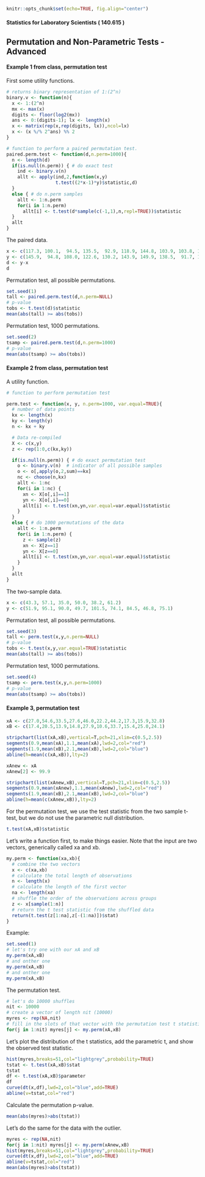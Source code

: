 ```r
knitr::opts_chunk$set(echo=TRUE, fig.align="center")
```

#### Statistics for Laboratory Scientists ( 140.615 )

## Permutation and Non-Parametric Tests - Advanced

#### Example 1 from class, permutation test

First some utility functions.

```r
# returns binary representation of 1:(2^n)
binary.v <- function(n){
  x <- 1:(2^n)
  mx <- max(x)
  digits <- floor(log2(mx))
  ans <- 0:(digits-1); lx <- length(x)
  x <- matrix(rep(x,rep(digits, lx)),ncol=lx)
  x <- (x %/% 2^ans) %% 2
}

# function to perform a paired permutation test.
paired.perm.test <- function(d,n.perm=1000){
  n <- length(d)
  if(is.null(n.perm)) { # do exact test
    ind <- binary.v(n)
    allt <- apply(ind,2,function(x,y)
                  t.test((2*x-1)*y)$statistic,d)
  }
  else { # do n.perm samples
    allt <- 1:n.perm
    for(i in 1:n.perm) 
      allt[i] <- t.test(d*sample(c(-1,1),n,repl=TRUE))$statistic
  }
  allt
}
```

The paired data.

```r
x <- c(117.3, 100.1,  94.5, 135.5,  92.9, 118.9, 144.8, 103.9, 103.8, 153.6, 163.1)
y <- c(145.9,  94.8, 108.0, 122.6, 130.2, 143.9, 149.9, 138.5,  91.7, 162.6, 202.5)
d <- y-x
d
```

Permutation test, all possible permutations.

```r
set.seed(1)
tall <- paired.perm.test(d,n.perm=NULL)
# p-value
tobs <- t.test(d)$statistic
mean(abs(tall) >= abs(tobs))
```

Permutation test, 1000 permutations.

```r
set.seed(2)
tsamp <- paired.perm.test(d,n.perm=1000)
# p-value
mean(abs(tsamp) >= abs(tobs))
```

#### Example 2 from class, permutation test

A utility function.

```r
# function to perform permutation test

perm.test <- function(x, y, n.perm=1000, var.equal=TRUE){
  # number of data points
  kx <- length(x)
  ky <- length(y)
  n <- kx + ky

  # Data re-compiled
  X <- c(x,y)
  z <- rep(1:0,c(kx,ky))

  if(is.null(n.perm)) { # do exact permutation test
    o <- binary.v(n)  # indicator of all possible samples
    o <- o[,apply(o,2,sum)==kx]  
    nc <- choose(n,kx)
    allt <- 1:nc
    for(i in 1:nc) {
      xn <- X[o[,i]==1]
      yn <- X[o[,i]==0]
      allt[i] <- t.test(xn,yn,var.equal=var.equal)$statistic
    }
  }
  else { # do 1000 permutations of the data
    allt <- 1:n.perm
    for(i in 1:n.perm) {
      z <- sample(z)
      xn <- X[z==1]
      yn <- X[z==0]
      allt[i] <- t.test(xn,yn,var.equal=var.equal)$statistic
    }
  }
  allt
}
```

The two-sample data.

```r
x <- c(43.3, 57.1, 35.0, 50.0, 38.2, 61.2)
y <- c(51.9, 95.1, 90.0, 49.7, 101.5, 74.1, 84.5, 46.8, 75.1)
```

Permutation test, all possible permutations.

```r
set.seed(3)
tall <- perm.test(x,y,n.perm=NULL)
# p-value
tobs <- t.test(x,y,var.equal=TRUE)$statistic
mean(abs(tall) >= abs(tobs))
```

Permutation test, 1000 permutations.

```r
set.seed(4)
tsamp <- perm.test(x,y,n.perm=1000)
# p-value
mean(abs(tsamp) >= abs(tobs))
```

#### Example 3, permutation test

```r
xA <- c(27.0,54.6,33.5,27.6,46.0,22.2,44.2,17.3,15.9,32.8)
xB <- c(17.4,20.5,13.9,14.8,27.9,10.6,33.7,15.4,25.0,24.1)

stripchart(list(xA,xB),vertical=T,pch=21,xlim=c(0.5,2.5))
segments(0.9,mean(xA),1.1,mean(xA),lwd=2,col="red")
segments(1.9,mean(xB),2.1,mean(xB),lwd=2,col="blue")
abline(h=mean(c(xA,xB)),lty=2)

xAnew <- xA
xAnew[2] <- 99.9

stripchart(list(xAnew,xB),vertical=T,pch=21,xlim=c(0.5,2.5))
segments(0.9,mean(xAnew),1.1,mean(xAnew),lwd=2,col="red")
segments(1.9,mean(xB),2.1,mean(xB),lwd=2,col="blue")
abline(h=mean(c(xAnew,xB)),lty=2)
```

For the permutation test, we use the test statistic from the two sample t-test, but we do not use the parametric null distribution. 

```r
t.test(xA,xB)$statistic
```

Let's write a function first, to make things easier. Note that the input are two vectors, generically called xa and xb.

```r
my.perm <- function(xa,xb){
  # combine the two vectors
  x <- c(xa,xb)
  # calculate the total length of observations
  n <- length(x)
  # calculate the length of the first vector
  na <- length(xa)
  # shuffle the order of the observations across groups
  z <- x[sample(1:n)]
  # return the t test statistic from the shuffled data
  return(t.test(z[1:na],z[-(1:na)])$stat)
}
```

Example:

```r
set.seed(1)
# let's try one with our xA and xB
my.perm(xA,xB)
# and onther one
my.perm(xA,xB)
# and onther one
my.perm(xA,xB)
```

The permutation test.

```r
# let's do 10000 shuffles
nit <- 10000
# create a vector of length nit (10000)
myres <- rep(NA,nit)
# fill in the slots of that vector with the permutation test t statistics
for(j in 1:nit) myres[j] <- my.perm(xA,xB)
```

Let's plot the distribution of the t statistics, add the parametric t, and show the observed test statistic.

```r
hist(myres,breaks=51,col="lightgrey",probability=TRUE)
tstat <- t.test(xA,xB)$stat 
tstat
df <- t.test(xA,xB)$parameter
df
curve(dt(x,df),lwd=2,col="blue",add=TRUE)
abline(v=tstat,col="red")
```

Calculate the permutation p-value.

```r
mean(abs(myres)>abs(tstat))
```

Let's do the same for the data with the outlier.

```r
myres <- rep(NA,nit)
for(j in 1:nit) myres[j] <- my.perm(xAnew,xB)
hist(myres,breaks=51,col="lightgrey",probability=TRUE)
curve(dt(x,df),lwd=2,col="blue",add=TRUE)
abline(v=tstat,col="red")
mean(abs(myres)>abs(tstat))
```
